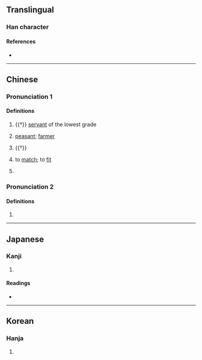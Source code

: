 {{character info/new}}
==Translingual==

===Han character===
{{Han char|rn=9|rad=人|as=14|sn=16|four=24214|canj=OGRG|ids=⿰亻臺}}

====References====
* {{Han ref|kx=0119.330|dkj=01223|dj=0253.100|hdz=10229.060|uh=5113|ud=20755|bh=E8F5|bd=59637}}

----

==Chinese==
{{zh-forms}}

===Pronunciation 1===
{{zh-pron
|m=tái
|c=toi4
|mc=1
|oc=2
|ma=
|cat=n
}}

====Definitions====
{{zh-hanzi}}

# {{†}} [[servant]] of the lowest grade
# {{zh-hg}} {{lb|zh|derogatory}} [[peasant]]; [[farmer]]
# {{†}} {{zh-altterm|耰}}
# {{zh-hg}} to [[match]]; to [[fit]]
# {{zh-hg}} {{zh-alt-form|嬯}}

===Pronunciation 2===
{{zh-pron
|m=tài
|mc=2
|oc=1
}}

====Definitions====
{{zh-hanzi}}

# {{zh-only|儓儗}}

----

==Japanese==

===Kanji===
{{ja-kanji|grade=|rs=人14}}

# {{defn|lang=ja|sort=人14}}

====Readings====
* {{ja-readings|on=[[たい]] (tai)|kun=[[けらい]] (kerai), [[みにくい]] (minikui), [[あたる]] (ataru)}}

----

==Korean==

===Hanja===
{{ko-hanja|hangeul=대|rv=dae|mr=tae}}

# {{defn|lang=ko|sort=人14}}